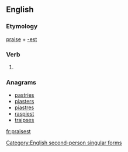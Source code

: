 ==English==

===Etymology===
[[praise]] + [[-est]]

===Verb===
{{en-verb form}}

# {{archaic}} {{form of|Second-person singular simple present form|praise}}

===Anagrams===
* [[pastries#English|pastries]]
* [[piasters#English|piasters]]
* [[piastres#English|piastres]]
* [[raspiest#English|raspiest]]
* [[traipses#English|traipses]]

[[Category:English second-person singular forms]]

[[fr:praisest]]